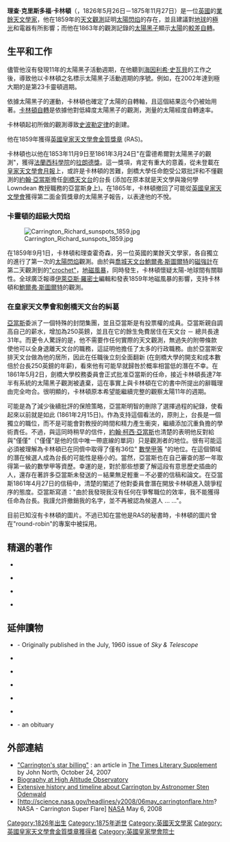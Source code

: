 {{Link style|time=2020-06-16T13:44:56+00:00}}
{{Infobox scientist
|name              = 理查·克里斯多福·卡林頓
|image             =
|image_size        = 150px
|caption           = 理查·克里斯多福·卡林頓
|birth_date        = 1826年5月26日
|birth_place       = [[英國|英國]][[切爾西_(倫敦)|伦敦切尔西]]
|death_date        = 1875年11月27日 (49岁)
|death_place       = [[英國|英國]][[薩里郡|薩里郡]]{{link-en|切特村|Churt}}
|residence         = 
|citizenship       = 
|nationality       = {{英国}}
|ethnicity         = 
|field             = [[天文學|天文學]]
|work_institutions = 
|alma_mater        = 
|doctoral_advisor  = 
|doctoral_students = 
|known_for         = [[太陽|太陽觀測]]
|author_abbrev_bot = 
|author_abbrev_zoo = 
|influences        = 
|influenced        = 
|prizes            = 1859年獲得[[英國皇家天文學會金質獎章|英國皇家天文學會金質獎章]]
|religion          = 
|footnotes         = 
|signature         =
}}

'''理查·克里斯多福·卡林頓'''（{{lang-en|'''Richard  Christopher Carrington'''}}，1826年5月26日－1875年11月27日）是一位[[英國|英國]]的[[業餘天文學|業餘天文學家]]，他在1859年的[[天文觀測|天文觀測]]証明[[太陽閃焰|太陽閃焰]]的存在，並且建議對[[地球|地球]]的[[極光|極光]]和電器有所影響；而他在1863年的觀測記錄的[[太陽黑子|太陽黑子]]顯示[[太陽|太陽]]的[[較差自轉|較差自轉]]。

== 生平和工作 ==
儘管他沒有發現11年的太陽黑子活動週期，在他聽到[[海因利希·史瓦貝|海因利希·史瓦貝]]的工作之後，導致他以卡林頓之名標示太陽黑子活動週期的序號。例如，在2002年達到極大期的是第23卡靈頓週期。

依據太陽黑子的運動，卡林頓也確定了太陽的自轉軸，且這個結果迄今仍被始用著。[[卡靈頓自轉|卡林頓自轉]]是依據他對低緯度太陽黑子的觀測，測量的太陽經度自轉速率。

卡林頓起初所做的觀測導致[[史波勒定律|史波勒定律]]的創建。 

他在1859年獲得[[英國皇家天文學會金質獎章|英國皇家天文學會金質獎章]] (RAS)。

卡林頓也以他在1853年11月9日至1861年3月24日"在雷德希爾對太陽黑子的觀測"，獲得[[法蘭西科學院|法蘭西科學院]]的[[拉朗德獎|拉朗德獎]]。這一獎項，肯定有重大的意義，從未登載在[[皇家天文學會月報|皇家天文學會月報]]上，或許是卡林頓的苦難，劍橋大學任命飽受公眾批評和不懂觀測的[[約翰·柯西·亞當斯|約翰·亞當斯]]擔任[[劍橋天文台|劍橋天文台]]的台長 (添加在原本就是天文學與幾何學Lowndean 教授職務的亞當斯身上)。在1865年，卡林頓撤回了可能從[[英國皇家天文學會|英國皇家天文學會]]獲得第二面金質獎章的太陽黑子報告，以表達他的不悅。

===卡靈頓的超級大閃焰===
{{Main|1859年太陽風暴}}
[[Image:Carrington_Richard_sunspots_1859.jpg|right]]

在1859年9月1日，卡林頓和理查霍奇森，另一位英國的業餘天文學家，各自獨立的進行了第一次的[[太陽閃焰|太陽閃焰]]觀測。由於與[[喬城天文台|喬城天文台]][[鮑爾弗·斯圖爾特|鮑爾弗·斯圖爾特]]的[[磁強計|磁強計]]在第二天觀測到的[[突發電離層擾動|"crochet"]]，[[1859年太陽風暴|地磁風暴]]，同時發生，卡林頓懷疑太陽-地球間有關聯性。全球廣泛報導[[伊萊亞斯·羅密士|伊萊亞斯·羅密士]]編輯和發表1859年地磁風暴的影響，支持卡林頓和[[鮑爾弗·斯圖爾特|鮑爾弗·斯圖爾特]]的觀測。

===在皇家天文學會和劍橋天文台的糾葛===
[[約翰·柯西·亞當斯|亞當斯]]委派了一個特殊的封閉集團，並且亞當斯是有投票權的成員。亞當斯親自調高自己的薪水，增加為250英鎊，並且在它的餘生免費居住在天文台 － 總共長達31年。而更令人驚訝的是，他不需要作任何實際的天文觀測，無過失的附帶條款使他可以全身退離天文台的職務，這証明他擔任了太多的行政職務。由於亞當斯安排天文台做為他的居所，因此在任職後立刻全面翻新 (在劍橋大學的開支和成本數倍於台長250英鎊的年薪)，看來他有可能早就歸咎於概率相當低的潛在不幸。在1861年5月2日，劍橋大學校務委員會正式批准亞當斯的任命，接近卡林頓長達7年半有系統的太陽黑子觀測被遺棄，這在事實上與卡林頓在它的書中所提出的辭職理由完全吻合。很明顯的，卡林頓原本希望能繼續完整的觀察太陽11年的週期。

可能是為了減少後續批評的保險策略，亞當斯明智的刪除了選擇過程的紀錄，使看起來以前就是如此 (1861年2月15日)。作為支持這個看法的，原則上，台長是一個獨立的職位，而不是可能會對教授的時間和精力產生衝突，繼續添加沉重負擔的學術責任。不過，與這同時稍早的信件，[[約翰·柯西·亞當斯|約翰·柯西·亞當斯]]也清楚的表明他反對給與"僅僅"（"僅僅"是他的信中唯一帶底線的單詞）只是觀測者的地位。很有可能這必須被理解為卡林頓已在同儕中取得了僅有36位" [[:en:Wrangler_(University_of_Cambridge)|數學甲等]] "的地位。在這個領域的潛在候選人成為台長的可能性是極小的。當然，亞當斯也在自己審查的那一年取得第一級的數學甲等資歷。幸運的是，對於那些想要了解這段有意思歷史插曲的人，還存在著許多亞當斯未發送的－結果無足輕重－不必要的信稿和論文。在亞當斯1861年4月27日的信稿中，清楚的闡述了他對委員會潛在開放卡林頓進入競爭程序的態度。亞當斯寫道："由於我發現我沒有任何在爭奪職位的效率，我不能獲得任命為台長。我謹允許撤銷我的名字，並不再被認為候選人 … …"。  

目前已知沒有卡林頓的圖片。不過已知在當他是RAS的秘書時，卡林頓的圖片曾在"round-robin"的專案中被採用{{Citation needed|date=January 2010}}。

== 精選的著作 ==
* {{Citation | author = Carrington, Richard Christopher | title = Results of Astronomical Observations Made at the Observatory of the University, Durham ...| year = 1855 | publisher = W. E. Duncan and Son | location = Durham | url = http://books.google.com/?id=8TQAAAAAQAAJ&printsec=frontcover&dq=richard+carrington }}

* {{Citation | author = Carrington, Richard Christopher | title = Catalogue of 3735 Circumpolar Stars | year = 1857 | publisher = Longman, Brown, Green, and Longmans}}

* {{Citation | author = Carrington, R. C. | title = Description of a Singular Appearance seen in the Sun on September 1, 1859 | journal = Monthly Notices of the Royal Astronomical Society | year = 1859 | volume = 20 | pages = 13–15 | bibcode = 1859MNRAS..20...13C }}

* {{Citation | author = Carrington, Richard Christopher | title = Observations of the Spots on the Sun from 1853 to 1861'' (1863) Williams and Norgate}}

== 延伸讀物 ==
* {{Citation | last = Ashbrook | first = Joseph | title = The Astronomical Scrapbook | chapter = Richard Carrington and a "singular appearance" on the Sun | year = 1984 | publisher = Sky Publishing Corporation | location = Cambridge, Massachusetts | pages = 340–344 | isbn = 0-933346-24-7}} - Originally published in the July, 1960 issue of ''Sky & Telescope''

* {{Citation | first = Stuart | last = Clark | title = The Sun Kings: The Unexpected Tragedy of Richard Carrington and the Tale of How Modern Astronomy Began | place = Princeton | publisher = Princeton University Press | year = 2007 | isbn = 0691126607 }}

* {{Citation |pmid = 17764743 |last=Clark |first=Stuart |publication-date=2007 September|year=2007 |title=Astronomical fire: Richard Carrington and the solar flare of 1859 |volume=31 |issue=3 |pages=104–9 |doi = 10.1016/j.endeavour.2007.07.004 |journal=Endeavour }}

* {{DNB Cite|wstitle=Carrington, Richard Christopher}}

* {{Citation | author = Franzel, T. G. | year = 1999 | title = The Strange and Checkered Career of Carrington's Law: A Century and a Half of Solar Modeling | journal = Physics Essays | volume = 12 | pages = 531–569 | doi = 10.4006/1.3025412 | issue = 3|bibcode = 1999PhyEs..12..531F }}

* {{Citation | first = Alex Soojung | last = Pang | title = Sunspotting | journal = American Scientist | year = 2007 | volume = 95 | issue = Nov–Dec | pages = 538–540 | url = http://www.americanscientist.org/template/BookReviewTypeDetail/assetid/56139#56208 | accessdate = 2012-03-18 | archive-date = 2017-03-05 | archive-url = https://web.archive.org/web/20170305011521/http://www.americanscientist.org/template/BookReviewTypeDetail/assetid/56139#56208 | dead-url = no }}
 
* {{Citation | title = Richard Christopher Carrington | journal = Monthly Notices of the Royal Astronomical Society | year = 1876 | volume = 36 | pages = 137–142|bibcode = 1876MNRAS..36..137. }} - an obituary

==外部連結==
*[http://entertainment.timesonline.co.uk/tol/arts_and_entertainment/the_tls/article2731374.ece "Carrington's star billing"] {{Wayback|url=http://entertainment.timesonline.co.uk/tol/arts_and_entertainment/the_tls/article2731374.ece |date=20080511170820 }}: an article in [http://www.the-tls.co.uk The Times Literary Supplement] {{Wayback|url=http://www.the-tls.co.uk/ |date=20190219012838 }} by John North, October 24, 2007
*[https://web.archive.org/web/20060221112707/http://www.hao.ucar.edu/Public/education/bios/carrington.html Biography at High Altitude Observatory]
*[http://www.solarstorms.org/SCarrington.html Extensive history and timeline about Carrington by Astronomer Sten Odenwald] {{Wayback|url=http://www.solarstorms.org/SCarrington.html |date=20210226171710 }}
*[http://science.nasa.gov/headlines/y2008/06may_carringtonflare.htm? NASA - Carrington Super Flare] {{Wayback|url=http://science.nasa.gov/headlines/y2008/06may_carringtonflare.htm |date=20090801192142 }} [[NASA|NASA]] May 6, 2008
{{英国皇家天文学会金质奖章获得者}}
{{Authority control}}
{{DEFAULTSORT:Carrington, Richard Christopher}}
[[Category:1826年出生|Category:1826年出生]]
[[Category:1875年逝世|Category:1875年逝世]]
[[Category:英國天文學家|Category:英國天文學家]]
[[Category:英國皇家天文學會金質獎章獲得者|Category:英國皇家天文學會金質獎章獲得者]]
[[Category:英國皇家學會院士|Category:英國皇家學會院士]]